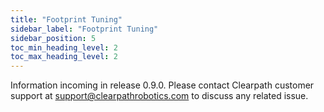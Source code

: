 ---
title: "Footprint Tuning"
sidebar_label: "Footprint Tuning"
sidebar_position: 5
toc_min_heading_level: 2
toc_max_heading_level: 2
---

Information incoming in release 0.9.0. Please contact Clearpath customer support at <support@clearpathrobotics.com> to discuss any related issue.
